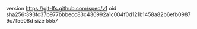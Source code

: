 version https://git-lfs.github.com/spec/v1
oid sha256:393fc37b977bbbecc83c436992a1c004f0d121b1458a82b6efb09879c7f5e08d
size 5557
